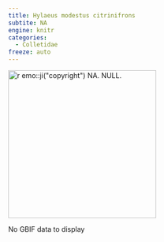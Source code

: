 ```yaml
---
title: Hylaeus modestus citrinifrons
subtite: NA
engine: knitr
categories:
  - Colletidae
freeze: auto
---
```

[![`r emo::ji("copyright")` NA. NULL.](/files/no_bee.png){height=300}](NA)

No GBIF data to display
